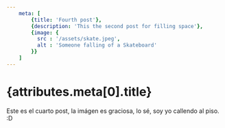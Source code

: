 ```yaml
---
    meta: [
        {title: 'Fourth post'},
        {description: 'This the second post for filling space'},
        {image: {
          src : '/assets/skate.jpeg',
          alt : 'Someone falling of a Skateboard'
        }}
    ]
---
```


<PostBanner image={attributes.meta[2].image} />

# {attributes.meta[0].title}

Este es el cuarto post, la imágen es graciosa, lo sé, soy yo callendo al piso.  :D
